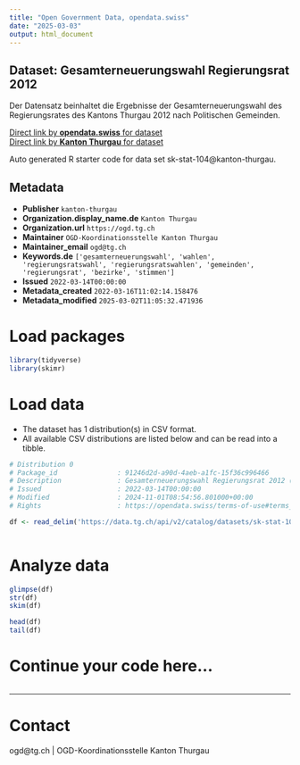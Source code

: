 ```yaml
---
title: "Open Government Data, opendata.swiss"
date: "2025-03-03"
output: html_document
---
```


## Dataset: Gesamterneuerungswahl Regierungsrat 2012

Der Datensatz beinhaltet die Ergebnisse der Gesamterneuerungswahl des Regierungsrates des Kantons Thurgau 2012 nach Politischen Gemeinden.

[Direct link by **opendata.swiss** for dataset](https://opendata.swiss/de/dataset/gesamterneuerungwahl-regierungsrat-2012)<br>
[Direct link by **Kanton Thurgau** for dataset](https://data.tg.ch/explore/dataset/sk-stat-104/)

Auto generated R starter code for data set sk-stat-104@kanton-thurgau.

## Metadata

- **Publisher** `kanton-thurgau`
- **Organization.display_name.de** `Kanton Thurgau`
- **Organization.url** `https://ogd.tg.ch`
- **Maintainer** `OGD-Koordinationsstelle Kanton Thurgau`
- **Maintainer_email** `ogd@tg.ch`
- **Keywords.de** `['gesamterneuerungswahl', 'wahlen', 'regierungsratswahl', 'regierungsratswahlen', 'gemeinden', 'regierungsrat', 'bezirke', 'stimmen']`
- **Issued** `2022-03-14T00:00:00`
- **Metadata_created** `2022-03-16T11:02:14.158476`
- **Metadata_modified** `2025-03-02T11:05:32.471936`


# Load packages

```r

library(tidyverse)
library(skimr)

```

# Load data

-   The dataset has 1 distribution(s) in CSV format.
-   All available CSV distributions are listed below and can be read into a tibble.

```r

# Distribution 0
# Package_id               : 91246d2d-a90d-4aeb-a1fc-15f36c996466
# Description              : Gesamterneuerungswahl Regierungsrat 2012 (csv)
# Issued                   : 2022-03-14T00:00:00
# Modified                 : 2024-11-01T08:54:56.801000+00:00
# Rights                   : https://opendata.swiss/terms-of-use#terms_by

df <- read_delim('https://data.tg.ch/api/v2/catalog/datasets/sk-stat-104/exports/csv?use_labels=true')



```

# Analyze data

```r

glimpse(df)
str(df)
skim(df)

head(df)
tail(df)

```

# Continue your code here...

```r

```

------------------------------------------------------------------------

# Contact

ogd@tg.ch | OGD-Koordinationsstelle Kanton Thurgau
